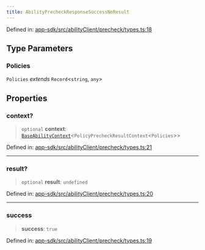 ```yaml
---
title: AbilityPrecheckResponseSuccessNoResult
---
```


Defined in: [app-sdk/src/abilityClient/precheck/types.ts:18](https://github.com/LIT-Protocol/Vincent/blob/59bbcc58961d006596c8c80671cc1200f69f2946/packages/libs/app-sdk/src/abilityClient/precheck/types.ts#L18)

## Type Parameters

### Policies

`Policies` *extends* `Record`\<`string`, `any`\>

## Properties

### context?

> `optional` **context**: [`BaseAbilityContext`](./BaseAbilityContext)\<`PolicyPrecheckResultContext`\<`Policies`\>\>

Defined in: [app-sdk/src/abilityClient/precheck/types.ts:21](https://github.com/LIT-Protocol/Vincent/blob/59bbcc58961d006596c8c80671cc1200f69f2946/packages/libs/app-sdk/src/abilityClient/precheck/types.ts#L21)

***

### result?

> `optional` **result**: `undefined`

Defined in: [app-sdk/src/abilityClient/precheck/types.ts:20](https://github.com/LIT-Protocol/Vincent/blob/59bbcc58961d006596c8c80671cc1200f69f2946/packages/libs/app-sdk/src/abilityClient/precheck/types.ts#L20)

***

### success

> **success**: `true`

Defined in: [app-sdk/src/abilityClient/precheck/types.ts:19](https://github.com/LIT-Protocol/Vincent/blob/59bbcc58961d006596c8c80671cc1200f69f2946/packages/libs/app-sdk/src/abilityClient/precheck/types.ts#L19)
